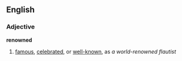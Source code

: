 ==English==
=== Adjective ===
'''renowned'''

#[[famous]], [[celebrate]]d, or [[well-known]], as ''a world-renowned flautist''